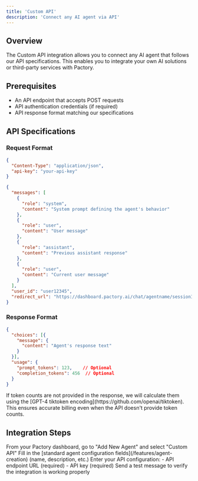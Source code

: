 ```yaml
---
title: 'Custom API'
description: 'Connect any AI agent via API'
---
```


## Overview

The Custom API integration allows you to connect any AI agent that follows our API specifications. This enables you to integrate your own AI solutions or third-party services with Pactory.

## Prerequisites

- An API endpoint that accepts POST requests
- API authentication credentials (if required)
- API response format matching our specifications

## API Specifications

### Request Format

<CodeGroup>

```json Headers
{
  "Content-Type": "application/json",
  "api-key": "your-api-key"
}
```

```json Body
{
  "messages": [
    {
      "role": "system",
      "content": "System prompt defining the agent's behavior"
    },
    {
      "role": "user",
      "content": "User message"
    },
    {
      "role": "assistant",
      "content": "Previous assistant response"
    },
    {
      "role": "user",
      "content": "Current user message"
    }
  ],
  "user_id": "user12345",
  "redirect_url": "https://dashboard.pactory.ai/chat/agentname/sessionId"
}
```

</CodeGroup>

### Response Format

```json
{
  "choices": [{
    "message": {
      "content": "Agent's response text"
    }
  }],
  "usage": {
    "prompt_tokens": 123,    // Optional
    "completion_tokens": 456  // Optional
  }
}
```

<Note>
If token counts are not provided in the response, we will calculate them using the [GPT-4 tiktoken encoding](https://github.com/openai/tiktoken). This ensures accurate billing even when the API doesn't provide token counts.
</Note>

## Integration Steps

<Steps>
  <Step title="Access Integration">
    From your Pactory dashboard, go to "Add New Agent" and select "Custom API"
  </Step>
  <Step title="Configure Basic Settings">
    Fill in the [standard agent configuration fields](/features/agent-creation) (name, description, etc.)
  </Step>
  <Step title="Configure Integration">
    Enter your API configuration:
    - API endpoint URL (required)
    - API key (required)
  </Step>
  <Step title="Test Connection">
    Send a test message to verify the integration is working properly
  </Step>
</Steps>
